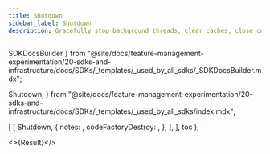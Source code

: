 ```yaml
---
title: Shutdown
sidebar_label: Shutdown
description: Gracefully stop background threads, clear caches, close connections, and flush data.
---
```


  SDKDocsBuilder
} from "@site/docs/feature-management-experimentation/20-sdks-and-infrastructure/docs/SDKs/_templates/_used_by_all_sdks/_SDKDocsBuilder.mdx";

  Shutdown,
} from "@site/docs/feature-management-experimentation/20-sdks-and-infrastructure/docs/SDKs/_templates/_used_by_all_sdks/index.mdx";



  [
    [
      Shutdown,
      {
        notes: <Notes />,
        codeFactoryDestroy: <FactoryDestroy />,
      },
    ],
  ],
  toc
);

<>{Result}</>